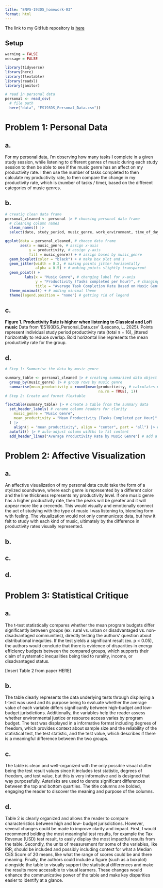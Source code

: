 ```yaml
---
title: "ENVS-193DS_homework-03"
format: html
---
```


The link to my GitHub repository is [here](https://github.com/lperusa7/ENVS-193DS_homework-03)

## Setup

```r
warning = FALSE
message = FALSE

library(tidyverse)
library(here)
library(flextable)
library(readxl)
library(janitor)

# read in personal data
personal <- read_csv(
  # file path
  here("data", "ES193DS_Personal_Data.csv"))
```

# Problem 1: Personal Data

## a. 

For my personal data, I'm observing how many tasks I complete in a given study session, while listening to different genres of music during each study session to then be able to see if the music genre has an affect on my productivity rate. I then use the number of tasks completed to then calculate my productivity rate, to then compare the change in my productivity rate, which is (number of tasks / time), based on the different categories of music genres.

## b.


```r
# creatig clean data frame
personal_cleaned <- personal |> # choosing personal data frame
  # cleaning column names
  clean_names() |>
  select(date, study_period, music_genre, work_environment, time_of_day, sleep, productivity)
```

```r
ggplot(data = personal_cleaned, # choose data frame
       aes(x = music_genre, # assign x-axis
           y = productivity, # assign y-axis
           fill = music_genre)) + # assign boxes by music_genre
  geom_boxplot(color = "black") + # make box plot and s
  geom_jitter(width = 0.2, # making points jitter horizontally
              alpha = 0.5) + # making points slightly transparent
  geom_point() +
         labs(x = "Music Genre", # changing label for x-axis
              y = "Productivity (Tasks completed per hour)", # changing label for y-axis
              title = "Average Task Completion Rate Based on Music Genre") + # adding title name
  theme_minimal() + # adding minimal theme
  theme(legend.position = "none") # getting rid of legend
```

## c.

**Figure 1. Productivity Rate is higher when listening to Classical and Lofi music**
Data from 'ES193DS_Personal_Data.csv' (Lescano, L. 2025).
Points represent individual study period productivity rate (total n = 16), jittered horizontally to reduce overlap. Bold horizontal line represents the mean productivity rate for the group.

## d.

```r
# Step 1: Summarise the data by music genre

summary_table <- personal_cleaned |> # creating summarized data object
  group_by(music_genre) |> # group rows by music genre
  summarise(mean_productivity = round(mean(productivity, # calculates mean within each group
                                           na.rm = TRUE), 1))
# Step 2: Create and format flextable

flextable(summary_table) |> # create a table from the summary data
  set_header_labels( # rename column headers for clarity
    music_genre = "Music Genre",
    mean_productivity = "Mean Productivity (Tasks Completed per Hour)"
  ) |> 
    align(j = "mean_productivity", align = "center", part = "all") |> #center values in productivity column
  autofit() |> # auto-adjust column widths to fit content
  add_header_lines("Average Productivity Rate by Music Genre") # add a custom title above the table
```

# Problem 2: Affective Visualization

## a.

An affective visualization of my personal data could take the form of a stylized soundwave, where each genre is represented by a different color and the line thickness represents my productivity level. If one music genre has a higher productivity rate, then the peaks will be greater and it will appear more like a crecendo. This would visually and emotionally connect the act of studying with the type of music I was listening to, blending form with feeling. The visualization would not only communicate data, but how it felt to study with each kind of music, ultimately by the difference in productivity rates visually represented. 


## b.



## c.


## d.


# Problem 3: Statistical Critique

## a.

The t-test statistically compares whether the mean program budgets differ significantly between groups (ex. rural vs. urban or disadvantaged vs. non-disadvantaged communities), directly testing the authors’ question about distributional inequities. If the test yields a significant result (ex. p < 0.05), the authors would conclude that there is evidence of disparities in energy efficiency budgets between the compared groups, which supports their claim of systematic inequalities being tied to rurality, income, or disadvantaged status.

[Insert Table 2 from paper HERE]

## b. 

The table clearly represents the data underlying tests through displaying a t-test was used and its purpose being to evaluate whether the average value of each variable differs significantly between high-budget and low-budget jurisdictions. Additionally, the variables help the reader assess whether environmental justice or resource access varies by program budget. The test was displayed in a informative format including degrees of freedom, which provides context about sample size and the reliability of the statistical test, the test statistic, and the test value, which describes if there is a meaningful difference between the two groups. 

## c.

The table is clean and well-organized with the only possible visual clutter being the test result values since it includes test statistic, degrees of freedom, and test value, but this is very informative and is designed that way purposefully. Asterisks are used to denote significant differences between the top and bottom quartiles. The title columns are bolded, engaging the reader to discover the meaning and purpose of the columns.

## d.

Table 2 is clearly organized and allows the reader to compare characteristics between high and low- budget jurisdictions. However, several changes could be made to improve clarity and impact. First, I would recommend bolding the most meaningful test results, for example the Tax Revenue (USD) test result, to easily display the most impactful results from the table. Secondly, the units of measurement for some of the variables, like IRR, should be included and possibly including context for what a Median CES Score of 20 means, like what the range of scores could be and there meaning. Finally, the authors could include a figure (such as a boxplot) alongside the table to visually support the statistical differences and make the results more accessible to visual learners. These changes would enhance the communicative power of the table and make key disparities easier to identify at a glance.